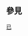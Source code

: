<noinclude>{{template doc page viewed directly}}</noinclude>
<!-- 在本行下編輯模板說明 -->
{{high-use|5997}}
{{Check mark templates}}

== 參見 ==
{{Template:Done/See_also}}

<includeonly>
<!-- 本行下加入模板的分類 -->
[[Category:訊息圖示模板|已]]

</includeonly>